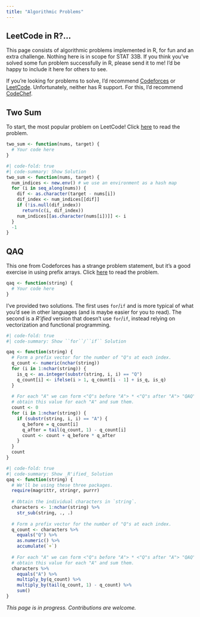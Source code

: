 ```yaml
---
title: "Algorithmic Problems"
---
```


## LeetCode in R?...

This page consists of algorithmic problems implemented in R, for fun and an 
extra challenge. Nothing here is in scope for STAT 33B. If you think you've 
solved some fun problem successfully in R, please send it to me! I'd be happy 
to include it here for others to see. 

If you're looking for problems to solve, I'd recommend [Codeforces](https://codeforces.com/problemset) 
or [LeetCode](https://leetcode.com/problemset/all/). 
Unfortunately, neither has R support. For this, I'd recommend [CodeChef](https://www.codechef.com/).

## Two Sum

To start, the most popular problem on LeetCode! Click [here](https://leetcode.com/problems/two-sum/) to read the problem.

```r
two_sum <- function(nums, target) {
  # Your code here
}
```

```r
#| code-fold: true
#| code-summary: Show Solution
two_sum <- function(nums, target) {
  num_indices <- new.env() # we use an environment as a hash map
  for (i in seq_along(nums)) {
    dif <- as.character(target - nums[i])
    dif_index <- num_indices[[dif]]
    if (!is.null(dif_index))
      return(c(i, dif_index))
    num_indices[[as.character(nums[i])]] <- i
  }
  -1
}
```

## QAQ

This one from Codeforces has a strange problem statement, but it's a good 
exercise in using prefix arrays. Click [here](https://codeforces.com/contest/894/problem/A)
to read the problem.

```r
qaq <- function(string) {
  # Your code here
}
```

I've provided two solutions. The first uses ``for``/``if`` and is more typical 
of what you'd see in other languages (and is maybe easier for you to read). The 
second is a _R'ified_ version that doesn't use ``for``/``if``, instead relying on 
vectorization and functional programming. 

```r
#| code-fold: true
#| code-summary: Show ``for``/``if`` Solution

qaq <- function(string) {
  # Form a prefix vector for the number of "Q"s at each index.
  q_count <- numeric(nchar(string))
  for (i in 1:nchar(string)) {
    is_q <- as.integer(substr(string, i, i) == "Q")
    q_count[i] <- ifelse(i > 1, q_count[i - 1] + is_q, is_q)
  }
  
  # For each "A" we can form <"Q"s before "A"> * <"Q"s after "A"> "QAQ"s. We 
  # obtain this value for each "A" and sum them.  
  count <- 0
  for (i in 1:nchar(string)) {
    if (substr(string, i, i) == "A") {
      q_before = q_count[i]
      q_after = tail(q_count, 1) - q_count[i]
      count <- count + q_before * q_after
    }
  }
  count
}
```

```r
#| code-fold: true
#| code-summary: Show _R'ified_ Solution
qaq <- function(string) {
  # We'll be using these three packages.
  require(magrittr, stringr, purrr)
  
  # Obtain the individual characters in `string`.
  characters <- 1:nchar(string) %>%
    str_sub(string, ., .)
  
  # Form a prefix vector for the number of "Q"s at each index.
  q_count <- characters %>% 
    equals("Q") %>%
    as.numeric() %>%
    accumulate(`+`)
  
  # For each "A" we can form <"Q"s before "A"> * <"Q"s after "A"> "QAQ"s. We 
  # obtain this value for each "A" and sum them.
  characters %>%
    equals("A") %>%
    multiply_by(q_count) %>%
    multiply_by(tail(q_count, 1) - q_count) %>%
    sum()
}
```

_This page is in progress. Contributions are welcome._